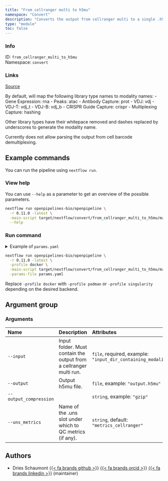 ```yaml
---
title: "From cellranger multi to h5mu"
namespace: "Convert"
description: "Converts the output from cellranger multi to a single .h5mu file."
type: "module"
toc: false
---
```


::: {.column-margin}

### Info

ID: `from_cellranger_multi_to_h5mu`  
Namespace: `convert`

### Links
[Source](https://github.com/openpipelines-bio/openpipeline/blob/0.11.0/./src/convert/from_cellranger_multi_to_h5mu){.btn-action .btn-sm .btn-info .btn role="button"}

:::

By default, will map the following library type names to modality names:
  - Gene Expression: rna
  - Peaks: atac
  - Antibody Capture: prot
  - VDJ: vdj
  - VDJ-T: vdj_t
  - VDJ-B: vdj_b
  - CRISPR Guide Capture: crispr
  - Multiplexing Capture: hashing

Other library types have their whitepace removed and dashes replaced by
underscores to generate the modality name.

Currently does not allow parsing the output from cell barcode demultiplexing.


## Example commands

You can run the pipeline using `nextflow run`.

### View help

You can use `--help` as a parameter to get an overview of the possible parameters.

```bash
nextflow run openpipelines-bio/openpipeline \
  -r 0.11.0 -latest \
  -main-script target/nextflow/convert/from_cellranger_multi_to_h5mu/main.nf \
  --help
```

### Run command

<details>
<summary>Example of `params.yaml`</summary>
```yaml
# Arguments
input: # please fill in - example: "input_dir_containing_modalities"
# output: "$id.$key.output.h5mu"
# output_compression: "gzip"
uns_metrics: "metrics_cellranger"

# Nextflow input-output arguments
publish_dir: # please fill in - example: "output/"
# param_list: "my_params.yaml"
```
</details>

```bash
nextflow run openpipelines-bio/openpipeline \
  -r 0.11.0 -latest \
  -profile docker \
  -main-script target/nextflow/convert/from_cellranger_multi_to_h5mu/main.nf \
  -params-file params.yaml
```

:::{.callout-note}
Replace `-profile docker` with `-profile podman` or `-profile singularity` depending on the desired backend.
:::

## Argument group

### Arguments

|Name                   |Description                                                        |Attributes                                                     |
|:----------------------|:------------------------------------------------------------------|:--------------------------------------------------------------|
|`--input`              |Input folder. Must contain the output from a cellranger multi run. |`file`, required, example: `"input_dir_containing_modalities"` |
|`--output`             |Output h5mu file.                                                  |`file`, example: `"output.h5mu"`                               |
|`--output_compression` |                                                                   |`string`, example: `"gzip"`                                    |
|`--uns_metrics`        |Name of the .uns slot under which to QC metrics (if any).          |`string`, default: `"metrics_cellranger"`                      |

## Authors


  * Dries Schaumont [{{< fa brands github >}}](https://github.com/DriesSchaumont) [{{< fa brands orcid >}}](https://orcid.org/0000-0002-4389-0440) [{{< fa brands linkedin >}}](https://linkedin.com/in/dries-schaumont) (maintainer)
